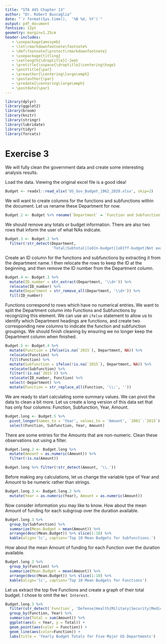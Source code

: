 ---
title: "STA 445 Chapter 13"
author: "Dr. Robert Buscaglia"
date: "`r format(Sys.time(),  '%B %d, %Y')`"
output: pdf_document
fontsize: 12pt
geometry: margin=1.25cm
header-includes:
   - \usepackage{amssymb}
   - \let\rmarkdownfootnote\footnote%
   - \def\footnote{\protect\rmarkdownfootnote}
   - \usepackage{titling}
   - \setlength{\droptitle}{-2em}
   - \pretitle{\vspace{\droptitle}\centering\huge}
   - \posttitle{\par}
   - \preauthor{\centering\large\emph}
   - \postauthor{\par}
   - \predate{\centering\large\emph}
   - \postdate{\par}
---

```{r setup, include=FALSE}
library(dplyr)
library(ggplot2)
library(broom)
library(knitr)
library(stringr)
library(lubridate)
library(tidyr)
library(forcats)
```

# Exercise 3

We will fully clean the government data and create some interesting analysis results.

Load the data.  Viewing the original excel file is a good idea!

```{r}
Budget <- readxl::read_xlsx('US_Gov_Budget_1962_2020.xlsx', skip=2)
```

We will want to create columns for the functions and subfunctions within the document.  Let us rename these Department for now.

```{r}
Budget.2 <- Budget %>% rename(`Department` = `Function and Subfunction`)
```

We should remove any totals or budget information.  There are also two rows that inform the user of what NAs indicate.

```{r}
Budget.3 <- Budget.2 %>% 
  filter(!str_detect(Department, 
                     'Total|Subtotal|[oO]n-budget|[oO]ff-budget|Not available'))
```

Create an ID column for the functions and subfunctions by extracting it from the department name.  I then relocate the rows to keep the ID at the beginning, and then remove the ID number from the Department column.

```{r}
Budget.4 <- Budget.3 %>% 
  mutate(ID_number = str_extract(Department, '\\d+')) %>%
  relocate(ID_number) %>% 
  mutate(Department = str_remove_all(Department, '\\d+')) %>% 
  fill(ID_number)
```

Functions correspond to rows which have no numerical entries.  We want to split the Department column into Functions and Subfunctions by recognizing this element.  We can use an `ifelse` statement to allow us to identify which Department headings are functions, and create two corresponding new columns to indicate the function and subfunction groupings.  We should finish cleaning by ensuring we no longer keep the Department column when finished.

```{r}
Budget.5 <- Budget.4 %>% 
  mutate(Function = ifelse(is.na(`2015`), Department, NA)) %>% 
  relocate(Function) %>% 
  fill(Function) %>% 
  mutate(Subfunction = ifelse(!is.na(`2015`), Department, NA)) %>% 
  relocate(Subfunction) %>% 
  filter(!is.na(`2015`)) %>% 
  relocate(ID_number, Function) %>%
  select(-Department) %>% 
  mutate(Function = str_replace_all(Function, '\\:', ''))
``` 

We are ready to start calculating some summary values.  We can pivot the data to clean a bit more.  Let us create a long version of this data set that has only four columns: Function, Subfunction, Year, Amount.

```{r}
Budget.long <- Budget.5 %>% 
  pivot_longer(names_to = 'Year', values_to = 'Amount', `2001`:`2015`) %>% 
  select(Function, Subfunction, Year, Amount)
```

There are some entries for the Amounts that are non-numeric.  Clean these observations out using a filter.

```{r}
Budget.long.2 <- Budget.long %>% 
  mutate(Amount = as.numeric(Amount)) %>% 
  filter(!is.na(Amount))
```

```{r, eval=FALSE}
Budget.long %>% filter(!str_detect(Amount, '\\.'))
```

Before making any calculations, let us change the variable type of Year and Amount to be numeric rather than strings.

```{r}
Budget.long.3 <- Budget.long.2 %>% 
  mutate(Year = as.numeric(Year), Amount = as.numeric(Amount))
```

Now consider information you may like to know.  How about the mean Amount of funding for each subgroup over the duration available.

```{r}
Budget.long.3 %>% 
  group_by(Subfunction) %>% 
  summarize(Mean.Budget = mean(Amount)) %>% 
  arrange(desc(Mean.Budget)) %>% slice(1:10) %>% 
  kable(align='lc', caption='Top 10 Mean Budgets for Subfunctions.')
```

How about the mean Amount of funding for each Function over the duration available.

```{r}
Budget.long.3 %>% 
  group_by(Function) %>% 
  summarize(Mean.Budget = mean(Amount)) %>% 
  arrange(desc(Mean.Budget)) %>% slice(1:10) %>% 
  kable(align='lc', caption='Top 10 Mean Budgets for Functions')
```

Let us extract the top five Functions and create a graph of their total budget.  I chose to omit the `Net Interest`.

```{r, warning=FALSE, message=FALSE}
Budget.long.3 %>% 
  filter(str_detect(`Function`, 'Defense|Health|Military|Security|Medicare')) %>% 
  group_by(Function, Year) %>% 
  summarize(Total = sum(Amount)) %>%
  ggplot(aes(x = Year, y = Total)) + 
  geom_point(aes(color = Function)) + 
  geom_line(aes(color=Function)) +
  labs(title = 'Yearly Budget Totals for Five Major US Departments')
```
